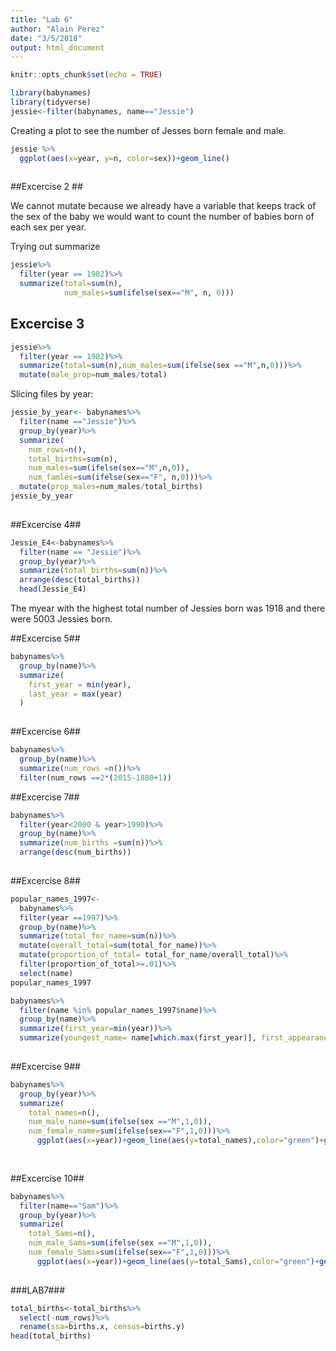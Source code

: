 ```yaml
---
title: "Lab 6"
author: "Alain Perez"
date: "3/5/2018"
output: html_document
---
```


```r
knitr::opts_chunk$set(echo = TRUE)
```

```r

library(babynames)
library(tidyverse)
jessie<-filter(babynames, name=="Jessie")


```
Creating a plot to see the number of Jesses born female and male.

```r
jessie %>%
  ggplot(aes(x=year, y=n, color=sex))+geom_line()
  


```

##Excercise 2 ##

We cannot mutate because we already have a variable that keeps track of the sex of the baby we would want to count the number of babies born of each sex per year.

Trying out summarize

```r
jessie%>%
  filter(year == 1982)%>%
  summarize(total=sum(n),
            num_males=sum(ifelse(sex=="M", n, 0)))

```
## Excercise 3 ##
```r
jessie%>%
  filter(year == 1982)%>%
  summarize(total=sum(n),num_males=sum(ifelse(sex =="M",n,0)))%>%
  mutate(male_prop=num_males/total)
```

Slicing files by year:

```r
jessie_by_year<- babynames%>%
  filter(name =="Jessie")%>%
  group_by(year)%>%
  summarize(
    num_rows=n(),
    total_births=sum(n),
    num_males=sum(ifelse(sex=="M",n,0)),
    num_famles=sum(ifelse(sex=="F", n,0)))%>%
  mutate(prop_males=num_males/total_births)
jessie_by_year
    
```
##Excercise 4##
```r
Jessie_E4<-babynames%>%
  filter(name == "Jessie")%>%
  group_by(year)%>%
  summarize(total_births=sum(n))%>%
  arrange(desc(total_births))
  head(Jessie_E4)

```
The myear with the highest total number of Jessies born was 1918 and there were 5003 Jessies born.

##Excercise 5##

```r
babynames%>%
  group_by(name)%>%
  summarize(
    first_year = min(year),
    last_year = max(year)
  )
  
```

##Excercise 6##

```r
babynames%>%
  group_by(name)%>%
  summarize(num_rows =n())%>%
  filter(num_rows ==2*(2015-1880+1))

```

##Excercise 7##

```r
babynames%>%
  filter(year<2000 & year>1990)%>%
  group_by(name)%>%
  summarize(num_births =sum(n))%>%
  arrange(desc(num_births))
  
```

##Excercise 8##

```r
popular_names_1997<-
  babynames%>%
  filter(year ==1997)%>%
  group_by(name)%>%
  summarize(total_for_name=sum(n))%>%
  mutate(overall_total=sum(total_for_name))%>%
  mutate(proportion_of_total= total_for_name/overall_total)%>%
  filter(proportion_of_total>=.01)%>%
  select(name)
popular_names_1997

babynames%>%
  filter(name %in% popular_names_1997$name)%>%
  group_by(name)%>%
  summarize(first_year=min(year))%>%
  summarize(youngest_name= name[which.max(first_year)], first_appearance= max(first_year))
  

```
##Excercise 9##

```r
babynames%>%
  group_by(year)%>%
  summarize(
    total_names=n(),
    num_male_name=sum(ifelse(sex =="M",1,0)),
    num_female_name=sum(ifelse(sex=="F",1,0)))%>%
      ggplot(aes(x=year))+geom_line(aes(y=total_names),color="green")+geom_line(aes(y=num_male_name), color="blue")+geom_line(aes(y=num_female_name), color="red")+ylab("Number of different names")
    
  


```

##Excercise 10##

```r
babynames%>%
  filter(name=="Sam")%>%
  group_by(year)%>%
  summarize(
    total_Sams=n(),
    num_male_Sams=sum(ifelse(sex =="M",1,0)),
    num_female_Sams=sum(ifelse(sex=="F",1,0)))%>%
      ggplot(aes(x=year))+geom_line(aes(y=total_Sams),color="green")+geom_line(aes(y=num_male_Sams), color="blue")+geom_line(aes(y=num_female_Sams), color="red")+ylab("Total Sams born/year")
    


```

###LAB7###
```r
total_births<-total_births%>%
  select(-num_rows)%>%
  rename(ssa=births.x, census=births.y)
head(total_births)

```